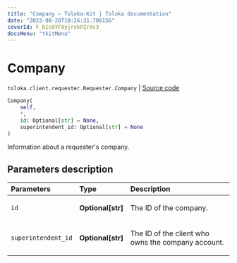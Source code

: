 ```yaml
---
title: "Company — Toloka-Kit | Toloka documentation"
date: "2023-08-28T10:26:31.706156"
coverId: F_bIcOYF9yjrxkPZrXc3
docsMenu: "tkitMenu"
---
```


# Company

`toloka.client.requester.Requester.Company` | [Source code](https://github.com/Toloka/toloka-kit/blob/v1.2.1/src/client/requester.py#L19)

```python
Company(
    self,
    *,
    id: Optional[str] = None,
    superintendent_id: Optional[str] = None
)
```

Information about a requester's company.

## Parameters description

| Parameters | Type | Description |
| :----------| :----| :-----------|
`id`|**Optional\[str\]**|<p>The ID of the company.</p>
`superintendent_id`|**Optional\[str\]**|<p>The ID of the client who owns the company account.</p>